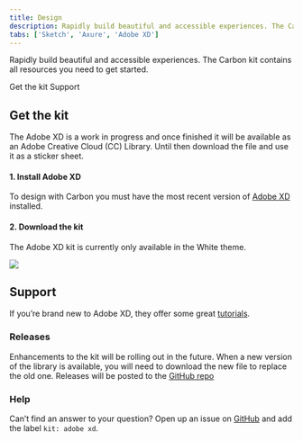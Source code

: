 ```yaml
---
title: Design
description: Rapidly build beautiful and accessible experiences. The Carbon kit contains all resources you need to get started.
tabs: ['Sketch', 'Axure', 'Adobe XD']
---
```


<PageDescription>

Rapidly build beautiful and accessible experiences. The Carbon kit contains all resources you need to get started.

</PageDescription>

<AnchorLinks>

<AnchorLink>Get the kit</AnchorLink>
<AnchorLink>Support</AnchorLink>

</AnchorLinks>

## Get the kit

The Adobe XD is a work in progress and once finished it will be available as an Adobe Creative Cloud (CC) Library. Until then download the file and use it as a sticker sheet.

#### 1. Install Adobe XD

To design with Carbon you must have the most recent version of [Adobe XD](https://www.adobe.com/products/xd.html) installed.

#### 2. Download the kit

The Adobe XD kit is currently only available in the White theme.

<Row>
<Column colLg={4} colMd={4} noGutterSm>
  <ResourceCard
    subTitle="Get the Adobe XD Design kit"
    href="https://github.com/IBM/design-kit/raw/master/Adobe%20XD/Carbon%20Design%20System%20-%20V10%20-%20White%20(11.01.19).xd"
    >

![](images/adobe-xd.png)

  </ResourceCard>
</Column>
</Row>

## Support

If you’re brand new to Adobe XD, they offer some great [tutorials](https://helpx.adobe.com/xd/tutorials.html).

### Releases

Enhancements to the kit will be rolling out in the future. When a new version of the library is available, you will need to download the new file to replace the old one. Releases will be posted to the [GitHub repo](https://github.com/IBM/design-kit)

### Help

Can’t find an answer to your question? Open up an issue on [GitHub](https://github.com/IBM/design-kit) and add the label `kit: adobe xd`.
